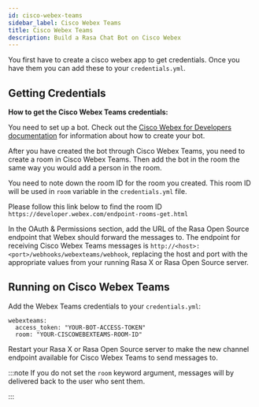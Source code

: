```yaml
---
id: cisco-webex-teams
sidebar_label: Cisco Webex Teams
title: Cisco Webex Teams
description: Build a Rasa Chat Bot on Cisco Webex
---
```


You first have to create a cisco webex app to get credentials.
Once you have them you can add these to your `credentials.yml`.

## Getting Credentials

**How to get the Cisco Webex Teams credentials:**

You need to set up a bot. Check out the [Cisco Webex for Developers
documentation](https://developer.webex.com/docs/bots) for information
about how to create your bot.

After you have created the bot through Cisco Webex Teams, you need to create a
room in Cisco Webex Teams. Then add the bot in the room the same way you would
add a person in the room.

You need to note down the room ID for the room you created. This room ID will
be used in `room` variable in the `credentials.yml` file.

Please follow this link below to find the room ID
`https://developer.webex.com/endpoint-rooms-get.html`

In the OAuth & Permissions section, add the URL of the Rasa Open Source endpoint
that Webex should forward the messages to. The endpoint for receiving Cisco Webex Teams messages
is `http://<host>:<port>/webhooks/webexteams/webhook`, replacing
the host and port with the appropriate values from your running Rasa X or Rasa Open Source server.

## Running on Cisco Webex Teams

Add the Webex Teams credentials to your `credentials.yml`:

```yaml-rasa
webexteams:
  access_token: "YOUR-BOT-ACCESS-TOKEN"
  room: "YOUR-CISCOWEBEXTEAMS-ROOM-ID"
```


Restart your Rasa X or Rasa Open Source server
to make the new channel endpoint available for Cisco Webex Teams to send messages to.

:::note
If you do not set the `room` keyword
argument, messages will by delivered back to
the user who sent them.

:::
